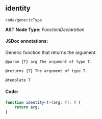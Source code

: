 
<Meta title="code/genericType" />

## identity
`code/genericType`

**AST Node Type:** *FunctionDeclaration*

#### JSDoc annotations:

Generic function that returns the argument.

```bash
@param {T} arg The argument of type T.

@returns {T} The argument of type T.

@template T
```

#### Code:

```ts
function identity<T>(arg: T): T {
    return arg;
}

```

